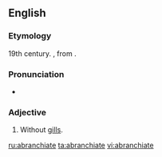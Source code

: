 ==English==

===Etymology===
19th century. {{prefix|a|branchiate}}, from {{etyl|grc}} {{term|βράγχια|tr=brankhia||gills|lang=grc}}.

===Pronunciation===
* {{a|US}} {{IPA|/eɪ.ˈbɹæŋ.ki.ɪt/|/eɪ.ˈbɹæŋ.ki.ˌeɪt/}}

===Adjective===
{{en-adj|-}}

# {{zoology}} Without [[gills]].

[[ru:abranchiate]]
[[ta:abranchiate]]
[[vi:abranchiate]]